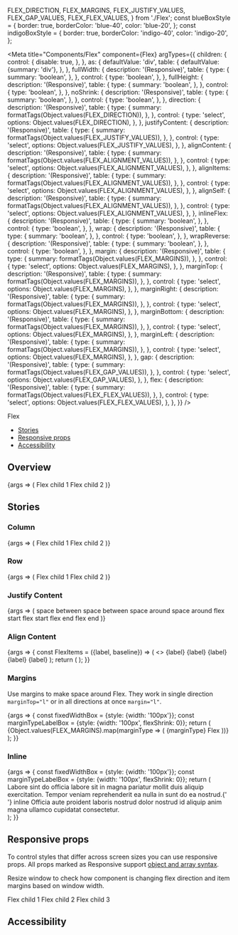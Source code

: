   FLEX_DIRECTION,
  FLEX_MARGINS,
  FLEX_JUSTIFY_VALUES,
  FLEX_GAP_VALUES,
  FLEX_FLEX_VALUES,
} from './Flex';
const blueBoxStyle = {
  border: true,
  borderColor: 'blue-40',
  color: 'blue-20',
};
const indigoBoxStyle = {
  border: true,
  borderColor: 'indigo-40',
  color: 'indigo-20',
};

<Meta
  title="Components/Flex"
  component={Flex}
  argTypes={{
    children: {
      control: {
        disable: true,
      },
    },
    as: {
      defaultValue: 'div',
      table: {
        defaultValue: {summary: 'div'},
      },
    },
    fullWidth: {
      description: '(Responsive)',
      table: {
        type: {
          summary: 'boolean',
        },
      },
      control: {
        type: 'boolean',
      },
    },
    fullHeight: {
      description: '(Responsive)',
      table: {
        type: {
          summary: 'boolean',
        },
      },
      control: {
        type: 'boolean',
      },
    },
    noShrink: {
      description: '(Responsive)',
      table: {
        type: {
          summary: 'boolean',
        },
      },
      control: {
        type: 'boolean',
      },
    },
    direction: {
      description: '(Responsive)',
      table: {
        type: {
          summary: formatTags(Object.values(FLEX_DIRECTION)),
        },
      },
      control: {
        type: 'select',
        options: Object.values(FLEX_DIRECTION),
      },
    },
    justifyContent: {
      description: '(Responsive)',
      table: {
        type: {
          summary: formatTags(Object.values(FLEX_JUSTIFY_VALUES)),
        },
      },
      control: {
        type: 'select',
        options: Object.values(FLEX_JUSTIFY_VALUES),
      },
    },
    alignContent: {
      description: '(Responsive)',
      table: {
        type: {
          summary: formatTags(Object.values(FLEX_ALIGNMENT_VALUES)),
        },
      },
      control: {
        type: 'select',
        options: Object.values(FLEX_ALIGNMENT_VALUES),
      },
    },
    alignItems: {
      description: '(Responsive)',
      table: {
        type: {
          summary: formatTags(Object.values(FLEX_ALIGNMENT_VALUES)),
        },
      },
      control: {
        type: 'select',
        options: Object.values(FLEX_ALIGNMENT_VALUES),
      },
    },
    alignSelf: {
      description: '(Responsive)',
      table: {
        type: {
          summary: formatTags(Object.values(FLEX_ALIGNMENT_VALUES)),
        },
      },
      control: {
        type: 'select',
        options: Object.values(FLEX_ALIGNMENT_VALUES),
      },
    },
    inlineFlex: {
      description: '(Responsive)',
      table: {
        type: {
          summary: 'boolean',
        },
      },
      control: {
        type: 'boolean',
      },
    },
    wrap: {
      description: '(Responsive)',
      table: {
        type: {
          summary: 'boolean',
        },
      },
      control: {
        type: 'boolean',
      },
    },
    wrapReverse: {
      description: '(Responsive)',
      table: {
        type: {
          summary: 'boolean',
        },
      },
      control: {
        type: 'boolean',
      },
    },
    margin: {
      description: '(Responsive)',
      table: {
        type: {
          summary: formatTags(Object.values(FLEX_MARGINS)),
        },
      },
      control: {
        type: 'select',
        options: Object.values(FLEX_MARGINS),
      },
    },
    marginTop: {
      description: '(Responsive)',
      table: {
        type: {
          summary: formatTags(Object.values(FLEX_MARGINS)),
        },
      },
      control: {
        type: 'select',
        options: Object.values(FLEX_MARGINS),
      },
    },
    marginRight: {
      description: '(Responsive)',
      table: {
        type: {
          summary: formatTags(Object.values(FLEX_MARGINS)),
        },
      },
      control: {
        type: 'select',
        options: Object.values(FLEX_MARGINS),
      },
    },
    marginBottom: {
      description: '(Responsive)',
      table: {
        type: {
          summary: formatTags(Object.values(FLEX_MARGINS)),
        },
      },
      control: {
        type: 'select',
        options: Object.values(FLEX_MARGINS),
      },
    },
    marginLeft: {
      description: '(Responsive)',
      table: {
        type: {
          summary: formatTags(Object.values(FLEX_MARGINS)),
        },
      },
      control: {
        type: 'select',
        options: Object.values(FLEX_MARGINS),
      },
    },
    gap: {
      description: '(Responsive)',
      table: {
        type: {
          summary: formatTags(Object.values(FLEX_GAP_VALUES)),
        },
      },
      control: {
        type: 'select',
        options: Object.values(FLEX_GAP_VALUES),
      },
    },
    flex: {
      description: '(Responsive)',
      table: {
        type: {
          summary: formatTags(Object.values(FLEX_FLEX_VALUES)),
        },
      },
      control: {
        type: 'select',
        options: Object.values(FLEX_FLEX_VALUES),
      },
    },
  }}
/>

<PageHeader>Flex</PageHeader>

- [Stories](#stories)
- [Responsive props](#responsive-props)
- [Accessibility](#accessibility)

## Overview

<Canvas>
  <Story name="Default">
    {args => (
      <Box {...indigoBoxStyle}>
        <Flex {...args}>
          <Box {...blueBoxStyle} style={{marginRight: 10}}>
            Flex child 1
          </Box>
          <Box {...blueBoxStyle}>Flex child 2</Box>
        </Flex>
      </Box>
    )}
  </Story>
</Canvas>

<ArgsTable story="Default" />

## Stories

### Column

<Canvas>
  <Story name="Column">
    {args => (
      <Box {...indigoBoxStyle}>
        <Flex {...args} direction={FLEX_DIRECTION.COLUMN} fullWidth>
          <Box {...blueBoxStyle} style={{marginBottom: 10}}>
            Flex child 1
          </Box>
          <Box {...blueBoxStyle}>Flex child 2</Box>
        </Flex>
      </Box>
    )}
  </Story>
</Canvas>

### Row

<Canvas>
  <Story name="Row">
    {args => (
      <Box {...indigoBoxStyle}>
        <Flex {...args} direction={FLEX_DIRECTION.ROW} fullWidth>
          <Box {...blueBoxStyle} style={{marginRight: 10}}>
            Flex child 1
          </Box>
          <Box {...blueBoxStyle}>Flex child 2</Box>
        </Flex>
      </Box>
    )}
  </Story>
</Canvas>

### Justify Content

<Canvas>
  <Story name="Justify Content">
    {args => (
      <Flex {...args} fullWidth direction="column">
        <Flex marginBottom={FLEX_MARGINS.MEDIUM}>
          <Box {...indigoBoxStyle}>
            <Flex justifyContent={FLEX_JUSTIFY_VALUES.SPACE_BETWEEN}>
              <Flex>
                <Box {...blueBoxStyle}>space between</Box>
              </Flex>
              <Flex>
                <Box {...blueBoxStyle}>space between</Box>
              </Flex>
            </Flex>
          </Box>
        </Flex>
        <Flex marginBottom={FLEX_MARGINS.MEDIUM}>
          <Box {...indigoBoxStyle}>
            <Flex justifyContent={FLEX_JUSTIFY_VALUES.SPACE_AROUND}>
              <Flex>
                <Box {...blueBoxStyle}>space around</Box>
              </Flex>
              <Flex>
                <Box {...blueBoxStyle}>space around</Box>
              </Flex>
            </Flex>
          </Box>
        </Flex>
        <Flex marginBottom={FLEX_MARGINS.MEDIUM}>
          <Box {...indigoBoxStyle}>
            <Flex justifyContent={FLEX_JUSTIFY_VALUES.FLEX_START}>
              <Flex marginRight={FLEX_MARGINS.MEDIUM}>
                <Box {...blueBoxStyle}>flex start</Box>
              </Flex>
              <Flex>
                <Box {...blueBoxStyle}>flex start</Box>
              </Flex>
            </Flex>
          </Box>
        </Flex>
        <Flex marginBottom={FLEX_MARGINS.MEDIUM}>
          <Box {...indigoBoxStyle}>
            <Flex justifyContent={FLEX_JUSTIFY_VALUES.FLEX_END}>
              <Flex marginRight={FLEX_MARGINS.MEDIUM}>
                <Box {...blueBoxStyle}>flex end</Box>
              </Flex>
              <Flex>
                <Box {...blueBoxStyle}>flex end</Box>
              </Flex>
            </Flex>
          </Box>
        </Flex>
      </Flex>
    )}
  </Story>
</Canvas>

### Align Content

<Canvas>
  <Story name="Align Content">
    {args => {
      const FlexItems = ({label, baseline}) => (
        <>
          <Flex>
            <Box {...blueBoxStyle} style={{height: baseline ? 100 : 'auto'}}>
              {label}
            </Box>
          </Flex>
          <Flex>
            <Box {...blueBoxStyle}>{label}</Box>
          </Flex>
          <Flex>
            <Box {...blueBoxStyle}>{label}</Box>
          </Flex>
          <Flex>
            <Box {...blueBoxStyle}>{label}</Box>
          </Flex>
          <Flex>
            <Box {...blueBoxStyle}>{label}</Box>
          </Flex>
        </>
      );
      return (
        <Flex {...args} fullWidth direction="column">
          <Box {...indigoBoxStyle} style={{height: 400, width: 400}}>
            <Flex alignContent={FLEX_ALIGNMENT_VALUES.CENTER} wrap fullHeight>
              <FlexItems label="center" />
            </Flex>
          </Box>
          <Box {...indigoBoxStyle} style={{height: 400, width: 400}}>
            <Flex
              alignContent={FLEX_ALIGNMENT_VALUES.FLEX_START}
              wrap
              fullHeight
            >
              <FlexItems label="flex-start" />
            </Flex>
          </Box>
          <Box {...indigoBoxStyle} style={{height: 400, width: 400}}>
            <Flex alignContent={FLEX_ALIGNMENT_VALUES.FLEX_END} wrap fullHeight>
              <FlexItems label="flex-end" />
            </Flex>
          </Box>
          <Box {...indigoBoxStyle} style={{height: 400, width: 400}}>
            <Flex alignContent={FLEX_ALIGNMENT_VALUES.BASELINE} wrap fullHeight>
              <FlexItems label="baseline" baseline />
            </Flex>
          </Box>
          <Box {...indigoBoxStyle} style={{height: 400, width: 400}}>
            <Flex alignContent={FLEX_ALIGNMENT_VALUES.STRETCH} wrap fullHeight>
              <FlexItems label="stretch" />
            </Flex>
          </Box>
        </Flex>
      );
    }}
  </Story>
</Canvas>

### Margins

Use margins to make space around Flex. They work in single direction `marginTop="l"` or in all directions at once `margin="l"`.

<Canvas>
  <Story name="Margins">
    {args => {
      const fixedWidthBox = {style: {width: '100px'}};
      const marginTypeLabelBox = {style: {width: '100px', flexShrink: 0}};
      return (
        <Flex {...args} fullWidth direction="column">
          {Object.values(FLEX_MARGINS).map(marginType => (
            <Flex marginBottom={FLEX_MARGINS.SMALL}>
              <Box {...marginTypeLabelBox}>
                <Text>{marginType}</Text>
              </Box>
              <Flex marginRight={marginType}>
                <Box {...indigoBoxStyle} {...fixedWidthBox}>
                  Flex
                </Box>
              </Flex>
              <Flex>
                <Box {...blueBoxStyle} {...fixedWidthBox} />
              </Flex>
            </Flex>
          ))}
        </Flex>
      );
    }}
  </Story>
</Canvas>

### Inline

<Canvas>
  <Story name="Inline">
    {args => {
      const fixedWidthBox = {style: {width: '100px'}};
      const marginTypeLabelBox = {style: {width: '100px', flexShrink: 0}};
      return (
        <div>
          Labore sint do officia labore sit in magna pariatur mollit duis
          aliquip exercitation. Tempor veniam reprehenderit ea nulla in sunt do
          ea nostrud.{' '}
          <Flex inlineFlex>
            <Box {...indigoBoxStyle}>
              <Text>inline</Text>
            </Box>
          </Flex>
          Officia aute proident laboris nostrud dolor nostrud id aliquip anim magna
          ullamco cupidatat consectetur.
        </div>
      );
    }}
  </Story>
</Canvas>

## Responsive props

To control styles that differ across screen sizes you can use responsive props. All props marked as Responsive support [object and array syntax](/story/foundation-✨-responsive-props--page).

Resize window to check how component is changing flex direction and item margins based on window width.

<Canvas>
  <Box {...indigoBoxStyle}>
    <Flex direction={['column', null, 'row']}>
      <Flex
        margin
        fullWidth
        marginBottom={{
          sm: 'xs',
          md: 'm',
          lg: 'none',
        }}
      >
        <Box {...blueBoxStyle}>Flex child 1</Box>
      </Flex>
      <Flex
        margin
        fullWidth
        marginBottom={{
          sm: 'xs',
          md: 'm',
          lg: 'none',
        }}
        marginLeft={{
          lg: 's',
          xl: 'l',
        }}
      >
        <Box {...blueBoxStyle}>Flex child 2</Box>
      </Flex>
      <Flex
        margin
        fullWidth
        marginLeft={{
          lg: 's',
          xl: 'l',
        }}
      >
        <Box {...blueBoxStyle}>Flex child 3</Box>
      </Flex>
    </Flex>
  </Box>
</Canvas>

## Accessibility

<FlexA11y />
